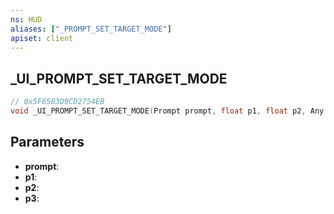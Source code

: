 ```yaml
---
ns: HUD
aliases: ["_PROMPT_SET_TARGET_MODE"]
apiset: client
---
```

## _UI_PROMPT_SET_TARGET_MODE

```c
// 0x5F6503D9CD2754EB
void _UI_PROMPT_SET_TARGET_MODE(Prompt prompt, float p1, float p2, Any p3);
```


## Parameters
* **prompt**:
* **p1**:
* **p2**:
* **p3**: